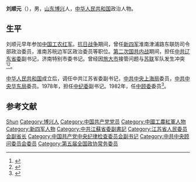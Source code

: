 '''刘顺元'''（{{bd|1903年||1996年|catIdx=}}），男，[[山东|山东]][[博兴|博兴]]人，[[中华人民共和国|中华人民共和国]]政治人物。

== 生平 ==
刘顺元早年参加[[中国工农红军|中国工农红军]]。[[抗日战争|抗日战争]]期间，曾任[[新四军|新四军]]淮南津浦路东联防司令部政治委员，淮南苏皖边军区政治委员等职位。[[第二次国共内战|第二次国共内战]]期间，担任[[中共辽东省委|中共辽东省委]]副书记，济南特别市委书记。曾经因[[旅大市|旅大市]]接管问题与[[苏联|苏联]]军队发生冲突<ref>{{cite news|author=卢立菊等|title=刘顺元被“冷冻”内幕|url=http://www.gmw.cn/01wzb/2009-06/21/content_938367.htm|accessdate=2011-10-19|newspaper=《档案春秋》2009年第5期|archive-date=2014-02-22|archive-url=https://web.archive.org/web/20140222194248/http://www.gmw.cn/01wzb/2009-06/21/content_938367.htm|dead-url=no}}</ref><ref>{{cite web|title=刘顺元：被斯大林逼下台的中共官员|url=http://www.laoren.com/lrbmw/mr/2010-08-19/41428.html|publisher=快乐老人报|accessdate=2011-10-19|archive-url=https://web.archive.org/web/20100824164615/http://www.laoren.com/lrbmw/mr/2010-08-19/41428.html|archive-date=2010-08-24|dead-url=yes}}</ref>。

[[中华人民共和国|中华人民共和国]]成立后，调任中共江苏省委副书记，[[中共中央上海局|中共中央上海局]]委员，[[中共中央华东局|中共中央华东局]]委员。1978年，担任[[中纪委|中纪委]]副书记。1982年，任[[中顾委|中顾委]]委员<ref>{{cite news|title=刘顺元|url=http://www.bzsq.gov.cn/0new%20sqw/lsrw/lsrw14.html|accessdate=2011-10-19|newspaper=滨州人物|deadurl=yes|archiveurl=https://web.archive.org/web/20140222231546/http://www.bzsq.gov.cn/0new%20sqw/lsrw/lsrw14.html|archivedate=2014-02-22}}</ref>。

== 参考文献 ==
{{reflist}}

{{中华人民共和国济南市正职领导人}}

{{Authority control}}
{{DEFAULTSORT:Liu刘}}
[[Category:刘姓|Shun]]
[[Category:博兴人|Category:博兴人]]
[[Category:中国共产党党员|Category:中国共产党党员]]
[[Category:中國工農紅軍人物|Category:中國工農紅軍人物]]
[[Category:新四军人物|Category:新四军人物]]
[[Category:中共江蘇省委副書記|Category:中共江蘇省委副書記]]
[[Category:江苏省人民委员会副省长|Category:江苏省人民委员会副省长]]
[[Category:中国共产党中央纪律检查委员会副书记|Category:中国共产党中央纪律检查委员会副书记]]
[[Category:中共中央顾问委员会委员|Category:中共中央顾问委员会委员]]
[[Category:第五届全国政协常务委员|Category:第五届全国政协常务委员]]